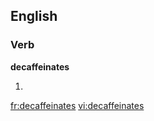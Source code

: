 
==English==

===Verb===
'''decaffeinates'''

# {{third-person singular of|[[decaffeinate]]}}

[[fr:decaffeinates]]
[[vi:decaffeinates]]